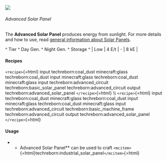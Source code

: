 ![](/mods/techreborn/advanced_solar_panel.png)

###### Advanced Solar Panel

The **Advanced Solar Panel** produces energy from sunlight. For more
details and how to use, read [general information about Solar
Panels](energy:generators:solar_panels "wikilink").

\^ Tier \^ Day Gen. \^ Night Gen. \^ Storage \^ \| Low \| 4 E/t \| - \|
8 kE \|

#### Recipes

`<recipe>`{=html} input techreborn:coal_dust minecraft:glass
techreborn:coal_dust input minecraft:glass techreborn:coal_dust
minecraft:glass input techreborn:advanced_circuit
techreborn:basic_solar_panel techreborn:advanced_circuit output
techreborn:advanced_solar_panel `</recipe>`{=html} \\\\
`<recipe>`{=html} input techreborn:coal_dust minecraft:glass
techreborn:coal_dust input minecraft:glass techreborn:coal_dust
minecraft:glass input techreborn:advanced_circuit
techreborn:basic_machine_frame techreborn:advanced_circuit output
techreborn:advanced_solar_panel `</recipe>`{=html}

#### Usage

-   -   Advanced Solar Panel** can be used to craft
        `<mcitem>`{=html}techreborn:industrial_solar_panel`</mcitem>`{=html}
